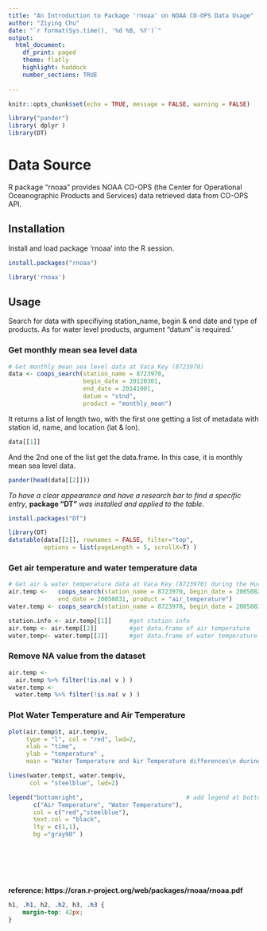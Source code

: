 ---
title: "An Introduction to Package 'rnoaa' on NOAA CO-OPS Data Usage"
author: "Ziying Chu"
date: "`r format(Sys.time(), '%d %B, %Y')`"
output:
  html_document:
    df_print: paged
    theme: flatly
    highlight: haddock
    number_sections: TRUE
   
---

```{r include = FALSE}

knitr::opts_chunk$set(echo = TRUE, message = FALSE, warning = FALSE)

library("pander")
library( dplyr )
library(DT)

```

# Data Source 

R package "rnoaa" provides NOAA CO-OPS (the Center for Operational Oceanographic Products and Services) data retrieved data from CO-OPS API. 

## Installation

Install and load package 'rnoaa' into the R session. 

```{r, eval = FALSE}
install.packages("rnoaa")
```

```{r}
library('rnoaa')   
```

## Usage 

Search for data with specifiying station_name, begin & end date and type of products. As for water level products, argument "datum" is required.'

### Get monthly mean sea level data

```{r}
# Get monthly mean sea level data at Vaca Key (8723970)
data <- coops_search(station_name = 8723970, 
                     begin_date = 20120301, 
                     end_date = 20141001, 
                     datum = "stnd", 
                     product = "monthly_mean")
```

It returns a list of length two, with the first one getting a list of metadata with station id, name, and location (lat & lon).

```{r}
data[[1]]
```
And the 2nd one of the list get the data.frame. In this case, it is monthly mean sea level data. 

```{r}

pander(head(data[[2]]))

```

*To have a clear appearance and have a research bar to find a specific entry*, **package "DT"** *was installed and applied to the table*. 

```{r, eval = FALSE}
install.packages("DT")
```

```{r}

library(DT)
datatable(data[[2]], rownames = FALSE, filter="top", 
          options = list(pageLength = 5, scrollX=T) )

```
### Get air temperature and water temperature data

```{r}
# Get air & water temperature data at Vaca Key (8723970) during the Hurricane Katrina(Aug.23-31, 2005)
air.temp <-   coops_search(station_name = 8723970, begin_date = 20050823,
              end_date = 20050831, product = "air_temperature")
water.temp <- coops_search(station_name = 8723970, begin_date = 20050823,                      end_date = 20050831, product = "water_temperature")

```

```{r}

station.info <- air.temp[[1]]     #get station info
air.temp <- air.temp[[2]]         #get data.frame of air temperature
water.temp<- water.temp[[2]]      #get data.frame of water temperature
```

### Remove NA value from the dataset
```{r}

air.temp <-
  air.temp %>% filter(!is.na( v ) )
water.temp <-
  water.temp %>% filter(!is.na( v ) )

```


### Plot Water Temperature and Air Temperature 
```{r, fig.align="center", fig.width=8, fig.height=6}

plot(air.temp$t, air.temp$v, 
     type = "l", col = "red", lwd=2,
     xlab = "time", 
     ylab = "temperature" ,
     main = "Water Temperature and Air Temperature differences\n during the Hurricane Katrina at Vaca Key, Florida Bay" )

lines(water.temp$t, water.temp$v, 
      col = "steelblue", lwd=2)

legend("bottomright",                             # add legend at bottom right 
       c("Air Temperature", "Water Temperature"), 
       col = c("red","steelblue"), 
       text.col = "black", 
       lty = c(1,1), 
       bg ="gray90" )

```

<br><br><br><br>

**reference: https://cran.r-project.org/web/packages/rnoaa/rnoaa.pdf**

```{css, echo = F}

h1, .h1, h2, .h2, h3, .h3 {
    margin-top: 42px;
}

```

